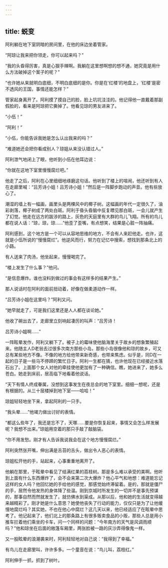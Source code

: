 ```yaml
---
---
---
```

title: 蜕变
---




阿利躺在地下室阴暗的房间里，在他的床边坐着管家。

“阿琼让我来把你领走，你可以起来吗？”

“我的头昏得厉害，真是心狠手辣啊。我躺在这里想啊想的想不通，她究竟是用什么方法破掉这个案子的呢？”

“也许她从来就明白底细，不明白底细的是你。你是在‘红楼’的地盘上，‘红楼’是密不透风的王国，事情还能怎样？”

管家起身离开了。阿利摸了摸自己的脸，脸上坑坑洼洼的。他记得他一直戴着那副假脸的，看来是阿琼把它撕掉了。他看见琼的男友进来了。

“小伍！”

“阿利！”

“小伍，你能告诉我她是怎么认出我来的吗？”

“难道她还会把你看成别人？琼姐从来没认错过人。”

阿利泄气地闭上了眼，他听到小伍在他耳边说：

“你就在这地下室里慢慢腐烂吧。”

他走了之后，阿利在心里细细地琢磨这句话。他听到了楼上的喧闹，他还听到有人在走廊里喊：“吕芳诗小姐！吕芳诗小姐！”然后是一阵脚步跑动的声音。他有些放心了。

潮湿的墙上有一幅画，画里头是两棵风中的椰子树。这幅画的年代一定很久了，油彩剥落，椰子树成了两处白斑。阿利于昏头昏脑中反复瞟见那白斑，一会儿就产生了幻觉。他走在远方的跋涉的路上，灰色的天庭里有大群的鸟儿飞翔。所有的鸟儿都在说人话：“琼，琼，琼……”他歪了歪嘴，有点想笑，结果是心脏一阵抽痛。

阿利感到，这个地方是一个可以从容地思维的地方，不会有人来赶他走。也许，这就是小伍所说的“慢慢腐烂”。他逆风而行，努力在记忆中搜索，想找到那条北上的小路。

有人送来了肉汤，他坐起来，慢慢喝完了。

“楼上发生了什么事？”他问。

“是信息爆炸。谁也没料到做过的事会有这样多的结果产生。”

那人说话时在阿利的面前扭动着，好像在做柔道动作一样。

“吕芳诗小姐在这里吗？”阿利又问。

“她早就走了，可是我们这里还是人人都在谈论她。”

他收了碗出去了，走廊里立刻响起凄厉的叫声：“吕芳诗！

吕芳诗小姐啊……”

一阵眩晕发作，阿利又躺下了。被子上的霉味使他脑海里关于故乡的想象繁殖起来。他随主人D老翁去过很多次南方那些小岛，那些小岛很像他和琼的故乡，可又总有某些地方不像。不像的地方给他带来新奇感，也带来焦虑。似乎是，同D在一起的日子是一些马不停蹄的繁忙日子。阿利一生都在猜，也许他现在已经接近水落石出了。上面那个女人对他的牵挂使他更加有了一种确信。瞧，她进来了，她多么苍白。她走到床前，居高临下地看着他说话。

“天下有情人终成眷属，没想到这事发生在夜总会的地下室里。细细一想呢，还是有根据的。从三十层楼掉到地下室——哈哈！”

琼姐轻轻地坐下来，拿起阿利的一只手。

“我头晕……”他竭力做出讨好的表情。

“都这么些年了，我还是忘不了，天哪……要是你恢复起来，事情又会怎么样发展呢？我想不出来。”琼姐用空着的那只手敲了敲脑袋。

“你不用发愁。刚才有人告诉我说我会在这个地方慢慢腐烂。”

阿利突然张开嘴，伸出满是舌苔的舌头，做出令人恶心的表情。

琼姐松开他的手，站起来，心事重重地离开了。

他躺在那里，于眩晕中看见了结满红果的荔枝树。那是多么难以承受的美啊。他听到上面有什么东西爆炸了，会不会来第二次大爆炸？他心平气和地想：难道能忘记这样的女人吗？他回忆她的手给他的感觉，那感觉始终滞留着。是的，那就是僵尸的手，居然令他发热的身体降了些温。刚到京城时所发生的一切并不是事先预谋的，那事自然而然就发生了，就仿佛水到渠成。从那以后，他和她的生活就变得越来越精彩了。刚才她是什么意思？她使他丧失了行动的能力，仅仅只是为了让他缓慢地腐烂吗？其实她，不也在他心中腐烂？这几天以来，他已经适应了在眩晕中思考了。他记起来了，他们北上的那条路上有很多贩卖食品的小贩，那些人总是用小推车拦着他们乘坐的卡车，问一个同样的问题：“今年南方的天气是风调雨顺吗？”他和琼坐在后面的敞篷车厢里，两张脸被一路的灰沙弄得像鬼一样。

又一股眩晕的浪潮袭来时，阿利轻轻地对自己说：“我得到了幸福。”

有鸟儿在走廊里叫，许许多多。一个童音在说：“鸟儿叫，荔枝红。”

阿利伸手一抓，抓到了树叶。